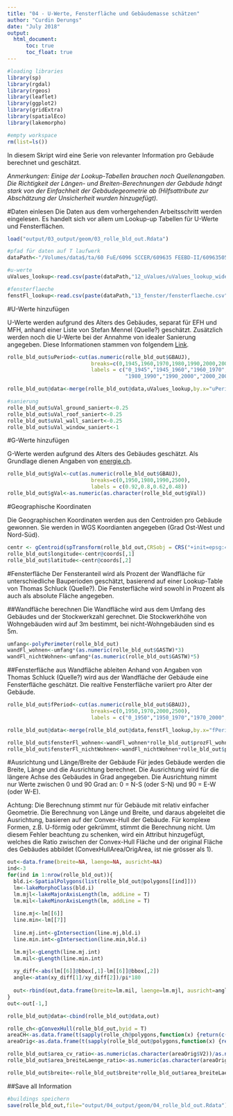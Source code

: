 ```yaml
---
title: "04 - U-Werte, Fensterfläche und Gebäudemasse schätzen"
author: "Curdin Derungs"
date: "July 2018"
output:
  html_document:
      toc: true
      toc_float: true
---
```


```r

#loading libraries
library(sp)
library(rgdal)
library(rgeos)
library(leaflet)
library(ggplot2)
library(gridExtra)
library(spatialEco)
library(lakemorpho)

#empty workspace
rm(list=ls())
```

In diesem Skript wird eine Serie von relevanter Information pro Gebäude berechnet und geschätzt.

_Anmerkungen: Einige der Lookup-Tabellen brauchen noch Quellenangaben. Die Richtigkeit der Längen- und Breiten-Berechnungen der Gebäude hängt stark von der Einfachheit der Gebäudegeometrie ab (Hilfsattribute zur Abschätzung der Unsicherheit wurden hinzugefügt)._

#Daten einlesen
Die Daten aus dem vorhergehenden Arbeitsschritt werden eingelesen. Es handelt sich vor allem um Lookup-up Tabellen für U-Werte und Fensterflächen.
```r
load("output/03_output/geom/03_rolle_bld_out.Rdata")

#pfad für daten auf T laufwerk
dataPath<-"/Volumes/data$/ta/60 FuE/6096 SCCER/609635 FEEBD-II/60963505 Work Packages/JA RED/06-Daten/"

#u-werte
uValues_lookup<-read.csv(paste(dataPath,"12_uValues/uValues_lookup_wide.csv",sep=""))

#fensterflaeche
fenstFl_lookup<-read.csv(paste(dataPath,"13_fenster/fensterflaeche.csv",sep=""))
```


#U-Werte hinzufügen

U-Werte werden aufgrund des Alters des Gebäudes, separat für EFH und MFH, anhand einer Liste von Stefan Mennel (Quelle?) geschätzt. Zusätzlich werden noch die U-Werte bei der Annahme von idealer Sanierung angegeben. Diese Informationen stammen von folgendem [Link](https://www.endk.ch/de/ablage/grundhaltung-der-endk/muken2014-d20150109-2.pdf).

```r
rolle_bld_out$uPeriod<-cut(as.numeric(rolle_bld_out$GBAUJ),
                           breaks=c(0,1945,1960,1970,1980,1990,2000,2005,2500),
                           labels = c("0_1945","1945_1960","1960_1970","1970_1980",
                                      "1980_1990","1990_2000","2000_2005","2005_2020"))

rolle_bld_out@data<-merge(rolle_bld_out@data,uValues_lookup,by.x="uPeriod",by.y="period",all.x=T)

#sanierung
rolle_bld_out$uVal_ground_saniert<-0.25
rolle_bld_out$uVal_roof_saniert<-0.25
rolle_bld_out$uVal_wall_saniert<-0.25
rolle_bld_out$uVal_window_saniert<-1
```

#G-Werte hinzufügen

G-Werte werden aufgrund des Alters des Gebäudes geschätzt. Als Grundlage dienen Angaben von [energie.ch](www.energie.ch/fenster).

```r
rolle_bld_out$gVal<-cut(as.numeric(rolle_bld_out$GBAUJ),
                           breaks=c(0,1950,1980,1990,2500),
                           labels = c(0.92,0.8,0.62,0.48))
rolle_bld_out$gVal<-as.numeric(as.character(rolle_bld_out$gVal))
```

#Geographische Koordinaten

Die Geographischen Koordinaten werden aus den Centroiden pro Gebäude gewonnen. Sie werden in WGS Koordianten angegeben (Grad Ost-West und Nord-Süd).

```r
centr <- gCentroid(spTransform(rolle_bld_out,CRSobj = CRS("+init=epsg:4326")),byid=TRUE)
rolle_bld_out$longitude<-centr@coords[,1]
rolle_bld_out$latitude<-centr@coords[,2]
```


#Fensterfläche
Der Fensteranteil wird als Prozent der Wandfläche für unterschiedliche Bauperioden geschätzt, basierend auf einer Lookup-Table von Thomas Schluck (Quelle?). Die Fensterfläche wird sowohl in Prozent als auch als absolute Fläche angegeben.

##Wandfläche berechnen
Die Wandfläche wird aus dem Umfang des Gebäudes und der Stockwerkzahl gerechnet. Die Stockwerkhöhe von Wohngebäuden wird auf 3m bestimmt, bei nicht-Wohngebäuden sind es 5m.

```r
umfang<-polyPerimeter(rolle_bld_out)
wandFl_wohnen<-umfang*(as.numeric(rolle_bld_out$GASTW)*3)
wandFl_nichtWohnen<-umfang*(as.numeric(rolle_bld_out$GASTW)*5)
```

##Fensterfläche aus Wandfläche ableiten
Anhand von Angaben von Thomas Schluck (Quelle?) wird aus der Wandfläche der Gebäude eine Fensterfläche geschätzt. Die realtive Fensterfläche variiert pro Alter der Gebäude.

```r
rolle_bld_out$fPeriod<-cut(as.numeric(rolle_bld_out$GBAUJ),
                           breaks=c(0,1950,1970,2000,2500),
                           labels = c("0_1950","1950_1970","1970_2000","2000_2020"))

rolle_bld_out@data<-merge(rolle_bld_out@data,fenstFl_lookup,by.x="fPeriod",by.y="periode",all.x=T)

rolle_bld_out$fensterFl_wohnen<-wandFl_wohnen*rolle_bld_out$prozFl_wohnen
rolle_bld_out$fensterFl_nichtWohnen<-wandFl_nichtWohnen*rolle_bld_out$prozFl_nichtWohnen
```


#Ausrichtung und Länge/Breite der Gebäude
Für jedes Gebäude werden die Breite, Länge und die Ausrichtung berechnet. Die Ausrichtung wird für die längere Achse des Gebäudes in Grad angegeben. Die Ausrichtung nimmt nur Werte zwischen 0 und 90 Grad an: 0 = N-S (oder S-N) und 90 = E-W (oder W-E).

Achtung: Die Berechnung stimmt nur für Gebäude mit relativ einfacher Geometrie. Die Berechnung von Länge und Breite, und daraus abgeleitet die Ausrichtung, basieren auf der Convex-Hull der Gebäude. Für komplexe Formen, z.B. U-förmig oder gekrümmt, stimmt die Berechnung nicht. Um diesem Fehler beachtung zu schenken, wird ein Attribut hinzugefügt, welches die Ratio zwischen der Convex-Hull Fläche und der original Fläche des Gebäudes abbildet (ConvexHullArea/OrigArea, ist nie grösser als 1).

```r
out<-data.frame(breite=NA, laenge=NA, ausricht=NA)
ind<-3
for(ind in 1:nrow(rolle_bld_out)){
  bld.i<-SpatialPolygons(list(rolle_bld_out@polygons[[ind]]))
  lm<-lakeMorphoClass(bld.i)
  lm.mjl<-lakeMajorAxisLength(lm, addLine = T)
  lm.mil<-lakeMinorAxisLength(lm, addLine = T)
  
  line.mj<-lm[[6]]
  line.min<-lm[[7]]
  
  line.mj.int<-gIntersection(line.mj,bld.i)
  line.min.int<-gIntersection(line.min,bld.i)

  lm.mjl<-gLength(line.mj.int)
  lm.mil<-gLength(line.min.int)
  
  xy_diff<-abs(lm[[6]]@bbox[,1]-lm[[6]]@bbox[,2])
  angle<-atan(xy_diff[1]/xy_diff[2])/pi*180
  
  out<-rbind(out,data.frame(breite=lm.mil, laenge=lm.mjl, ausricht=angle))
}
out<-out[-1,]

rolle_bld_out@data<-cbind(rolle_bld_out@data,out)

rolle_ch<-gConvexHull(rolle_bld_out,byid = T)
areaCH<-as.data.frame(t(sapply(rolle_ch@polygons,function(x) {return(c(x@ID,x@area))})))
areaOrig<-as.data.frame(t(sapply(rolle_bld_out@polygons,function(x) {return(c(x@ID,x@area))})))

rolle_bld_out$area_cv_ratio<-as.numeric(as.character(areaOrig$V2))/as.numeric(as.character(areaCH$V2))
rolle_bld_out$area_breiteLaenge_ratio<-as.numeric(as.character(areaOrig$V2))/(rolle_bld_out$laenge*rolle_bld_out$breite)

rolle_bld_out$breite<-rolle_bld_out$breite*rolle_bld_out$area_breiteLaenge_ratio
```


##Save all Information
```r
#buildings speichern
save(rolle_bld_out,file="output/04_output/geom/04_rolle_bld_out.Rdata")
```
